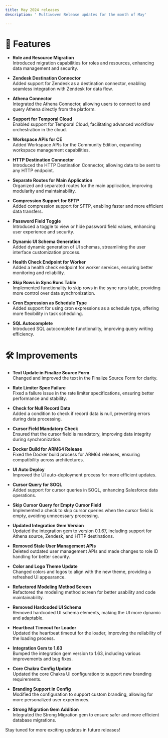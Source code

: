 ```yaml
---
title: May 2024 releases
description: ' Multiwoven Release updates for the month of May'

---
```



# 🚀 Features

- **Role and Resource Migration**  
  Introduced migration capabilities for roles and resources, enhancing data management and security.

- **Zendesk Destination Connector**  
  Added support for Zendesk as a destination connector, enabling seamless integration with Zendesk for data flow.

- **Athena Connector**  
  Integrated the Athena Connector, allowing users to connect to and query Athena directly from the platform.

- **Support for Temporal Cloud**  
  Enabled support for Temporal Cloud, facilitating advanced workflow orchestration in the cloud.

- **Workspace APIs for CE**  
  Added Workspace APIs for the Community Edition, expanding workspace management capabilities.

- **HTTP Destination Connector**  
  Introduced the HTTP Destination Connector, allowing data to be sent to any HTTP endpoint.

- **Separate Routes for Main Application**  
  Organized and separated routes for the main application, improving modularity and maintainability.

- **Compression Support for SFTP**  
  Added compression support for SFTP, enabling faster and more efficient data transfers.

- **Password Field Toggle**  
  Introduced a toggle to view or hide password field values, enhancing user experience and security.

- **Dynamic UI Schema Generation**  
  Added dynamic generation of UI schemas, streamlining the user interface customization process.

- **Health Check Endpoint for Worker**  
  Added a health check endpoint for worker services, ensuring better monitoring and reliability.

- **Skip Rows in Sync Runs Table**  
  Implemented functionality to skip rows in the sync runs table, providing more control over data synchronization.

- **Cron Expression as Schedule Type**  
  Added support for using cron expressions as a schedule type, offering more flexibility in task scheduling.

- **SQL Autocomplete**  
  Introduced SQL autocomplete functionality, improving query writing efficiency.



# 🛠️ Improvements

- **Text Update in Finalize Source Form**  
  Changed and improved the text in the Finalize Source Form for clarity.

- **Rate Limiter Spec Failure**  
  Fixed a failure issue in the rate limiter specifications, ensuring better performance and stability.

- **Check for Null Record Data**  
  Added a condition to check if record data is null, preventing errors during data processing.

- **Cursor Field Mandatory Check**  
  Ensured that the cursor field is mandatory, improving data integrity during synchronization.

- **Docker Build for ARM64 Release**  
  Fixed the Docker build process for ARM64 releases, ensuring compatibility across architectures.

- **UI Auto Deploy**  
  Improved the UI auto-deployment process for more efficient updates.

- **Cursor Query for SOQL**  
  Added support for cursor queries in SOQL, enhancing Salesforce data operations.

- **Skip Cursor Query for Empty Cursor Field**  
  Implemented a check to skip cursor queries when the cursor field is empty, avoiding unnecessary processing.

- **Updated Integration Gem Version**  
  Updated the integration gem to version 0.1.67, including support for Athena source, Zendesk, and HTTP destinations.

- **Removed Stale User Management APIs**  
  Deleted outdated user management APIs and made changes to role ID handling for better security.

- **Color and Logo Theme Update**  
  Changed colors and logos to align with the new theme, providing a refreshed UI appearance.

- **Refactored Modeling Method Screen**  
  Refactored the modeling method screen for better usability and code maintainability.

- **Removed Hardcoded UI Schema**  
  Removed hardcoded UI schema elements, making the UI more dynamic and adaptable.

- **Heartbeat Timeout for Loader**  
  Updated the heartbeat timeout for the loader, improving the reliability of the loading process.

- **Integration Gem to 1.63**  
  Bumped the integration gem version to 1.63, including various improvements and bug fixes.

- **Core Chakra Config Update**  
  Updated the core Chakra UI configuration to support new branding requirements.

- **Branding Support in Config**  
  Modified the configuration to support custom branding, allowing for more personalized user experiences.

- **Strong Migration Gem Addition**  
  Integrated the Strong Migration gem to ensure safer and more efficient database migrations.

<Note>Stay tuned for more exciting updates in future releases!</Note>
